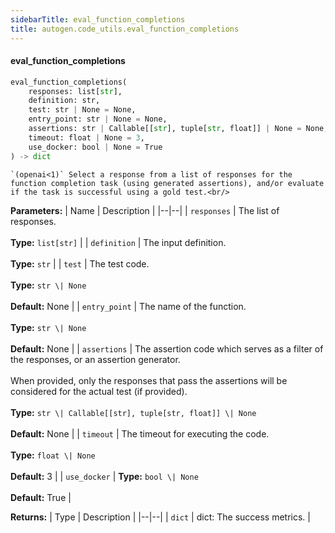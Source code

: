```yaml
---
sidebarTitle: eval_function_completions
title: autogen.code_utils.eval_function_completions
---
```


<code class="doc-symbol doc-symbol-heading doc-symbol-function"></code>
#### eval_function_completions

```python
eval_function_completions(
    responses: list[str],
    definition: str,
    test: str | None = None,
    entry_point: str | None = None,
    assertions: str | Callable[[str], tuple[str, float]] | None = None,
    timeout: float | None = 3,
    use_docker: bool | None = True
) -> dict
```

    `(openai<1)` Select a response from a list of responses for the function completion task (using generated assertions), and/or evaluate if the task is successful using a gold test.<br/>

<b>Parameters:</b>
| Name | Description |
|--|--|
| `responses` | The list of responses.<br/><br/>**Type:** `list[str]` |
| `definition` | The input definition.<br/><br/>**Type:** `str` |
| `test` | The test code.<br/><br/>**Type:** `str \| None`<br/><br/>**Default:** None |
| `entry_point` | The name of the function.<br/><br/>**Type:** `str \| None`<br/><br/>**Default:** None |
| `assertions` | The assertion code which serves as a filter of the responses, or an assertion generator.<br/><br/>When provided, only the responses that pass the assertions will be considered for the actual test (if provided).<br/><br/>**Type:** `str \| Callable[[str], tuple[str, float]] \| None`<br/><br/>**Default:** None |
| `timeout` | The timeout for executing the code.<br/><br/>**Type:** `float \| None`<br/><br/>**Default:** 3 |
| `use_docker` | **Type:** `bool \| None`<br/><br/>**Default:** True |

<b>Returns:</b>
| Type | Description |
|--|--|
| `dict` | dict: The success metrics. |

<br />